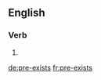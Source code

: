 ==English==

===Verb===
{{head|en|verb form}}

# {{en-third-person singular of|pre-exist}}

[[de:pre-exists]]
[[fr:pre-exists]]